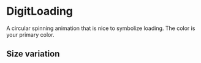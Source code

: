 
<Meta
    title="Elements|DigitLoading"
    component={DigitLoading}
    decorators={[DigitProvidersDecorator]}
/>

# DigitLoading

A circular spinning animation that is nice to symbolize loading. The color is your primary color.

## Size variation

<Preview>
    <Story name="Size 20 loading">
        <DigitLoading size={20} />
    </Story>
    <Story name="Size 40 loading">
        <DigitLoading size={40} />
    </Story>
    <Story name="Size 60 loading">
        <DigitLoading size={60} />
    </Story>
    <Story name="Size 80 loading">
        <DigitLoading size={80} />
    </Story>
    <Story name="Size 100 loading">
        <DigitLoading size={100} />
    </Story>
</Preview>

<Props of={DigitLoading} />
